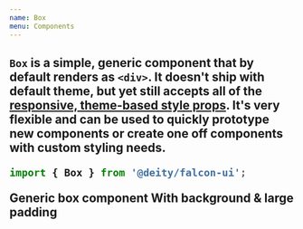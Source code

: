 ```yaml
---
name: Box
menu: Components
---
```




<H2 my="lg" children="Box" />

`Box` is a simple, generic component that by default renders as `<div>`.
It doesn't ship with default theme, but yet still accepts all of the [responsive, theme-based style props](/responsive-props).
It's very flexible and can be used to quickly prototype new components or create one off components with custom styling needs.

```javascript
import { Box } from '@deity/falcon-ui';
```

<Playground>
  <Box display="grid" gridGap="md">
    <Box fontSize="lg">Generic box component</Box>
    <Box bg="secondaryLight" color="secondaryText" p="xxxl">With background & large padding</Box>
    <Box as="img" size="xxl" src="https://user-images.githubusercontent.com/1118933/46464650-2f40df00-c7c7-11e8-827c-576ce330cb06.png" />
  </Box>
</Playground>